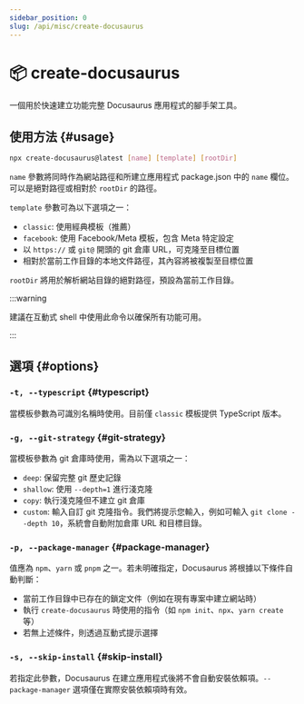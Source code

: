 ```yaml
---
sidebar_position: 0
slug: /api/misc/create-docusaurus
---
```


# 📦 create-docusaurus

一個用於快速建立功能完整 Docusaurus 應用程式的腳手架工具。

## 使用方法 {#usage}

```bash
npx create-docusaurus@latest [name] [template] [rootDir]
```

`name` 參數將同時作為網站路徑和所建立應用程式 package.json 中的 `name` 欄位。可以是絕對路徑或相對於 `rootDir` 的路徑。

`template` 參數可為以下選項之一：

- `classic`: 使用經典模板（推薦）
- `facebook`: 使用 Facebook/Meta 模板，包含 Meta 特定設定
- 以 `https://` 或 `git@` 開頭的 git 倉庫 URL，可克隆至目標位置
- 相對於當前工作目錄的本地文件路徑，其內容將被複製至目標位置

`rootDir` 將用於解析網站目錄的絕對路徑，預設為當前工作目錄。

:::warning

建議在互動式 shell 中使用此命令以確保所有功能可用。

:::

## 選項 {#options}

### `-t, --typescript` {#typescript}

當模板參數為可識別名稱時使用。目前僅 `classic` 模板提供 TypeScript 版本。

### `-g, --git-strategy` {#git-strategy}

當模板參數為 git 倉庫時使用，需為以下選項之一：

- `deep`: 保留完整 git 歷史記錄
- `shallow`: 使用 `--depth=1` 進行淺克隆
- `copy`: 執行淺克隆但不建立 git 倉庫
- `custom`: 輸入自訂 git 克隆指令。我們將提示您輸入，例如可輸入 `git clone --depth 10`，系統會自動附加倉庫 URL 和目標目錄。

### `-p, --package-manager` {#package-manager}

值應為 `npm`、`yarn` 或 `pnpm` 之一。若未明確指定，Docusaurus 將根據以下條件自動判斷：

- 當前工作目錄中已存在的鎖定文件（例如在現有專案中建立網站時）
- 執行 `create-docusaurus` 時使用的指令（如 `npm init`、`npx`、`yarn create` 等）
- 若無上述條件，則透過互動式提示選擇

### `-s, --skip-install` {#skip-install}

若指定此參數，Docusaurus 在建立應用程式後將不會自動安裝依賴項。`--package-manager` 選項僅在實際安裝依賴項時有效。